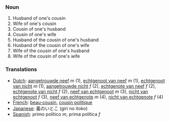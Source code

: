 === Noun ===

# Husband of one's cousin
# Wife of one's cousin
# Cousin of one's husband
# Cousin of one's wife
# Husband of the cousin of one's husband
# Husband of the cousin of one's wife
# Wife of the cousin of one's husband
# Wife of the cousin of one's wife

=== Translations ===
*[[Dutch]]: [[aangetrouwde neef]] ''m'' (1), [[echtgenoot van neef]] ''m'' (1), [[echtgenoot van nicht]] ''m'' (1), [[aangetrouwde nicht]] ''f'' (2), [[echtgenote van neef]] ''f'' (2), [[echtgenote van nicht]] ''f'' (2), [[neef van echtgenoot]] ''m'' (3), [[nicht van echtgenoot]] ''f'' (3), [[neef van echtgenote]] ''m'' (4), [[nicht van echtgenote]] ''f'' (4)
*[[French]]: [[beau-cousin]], [[cousin politique]]
*[[Japanese]]: 義のいとこ (giri no itoko)
*[[Spanish]]: primo político ''m'', prima política ''f''